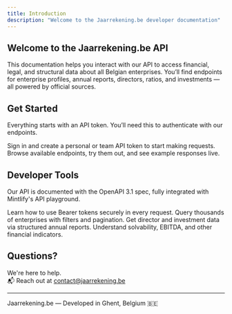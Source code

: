 ```yaml
---
title: Introduction
description: "Welcome to the Jaarrekening.be developer documentation"
---
```



## Welcome to the Jaarrekening.be API

This documentation helps you interact with our API to access financial, legal, and structural data about all Belgian enterprises. You’ll find endpoints for enterprise profiles, annual reports, directors, ratios, and investments — all powered by official sources.

## Get Started

Everything starts with an API token. You’ll need this to authenticate with our endpoints.

<CardGroup cols={2}>
  <Card
    title="Get an API Token"
    icon="key"
    href="https://jaarrekening.be/nl/settings/api-tokens"
  >
    Sign in and create a personal or team API token to start making requests.
  </Card>
  <Card
    title="Explore the API"
    icon="magnifying-glass"
    href="/api-reference/introduction"
  >
    Browse available endpoints, try them out, and see example responses live.
  </Card>
</CardGroup>

## Developer Tools

Our API is documented with the OpenAPI 3.1 spec, fully integrated with Mintlify's API playground.

<CardGroup cols={2}>
  <Card
    title="Authentication"
    icon="lock"
    href="/api-reference/introduction#authentication"
  >
    Learn how to use Bearer tokens securely in every request.
  </Card>
  <Card
    title="Reference Enterprise Data"
    icon="building"
    href="/api-reference/endpoint/get-enterprises"
  >
    Query thousands of enterprises with filters and pagination.
  </Card>
  <Card
    title="Track Directors & Financials"
    icon="briefcase"
    href="/api-reference/endpoint/get-enterprises-{search}-directors"
  >
    Get director and investment data via structured annual reports.
  </Card>
  <Card
    title="Financial Ratios & Credit Risk"
    icon="chart-line"
    href="/api-reference/endpoint/get-enterprises-{search}"
  >
    Understand solvability, EBITDA, and other financial indicators.
  </Card>
</CardGroup>

## Questions?

We're here to help.  
📬 Reach out at [contact@jaarrekening.be](mailto:contact@jaarrekening.be)

---

<Footer>
  Jaarrekening.be — Developed in Ghent, Belgium 🇧🇪
</Footer>
